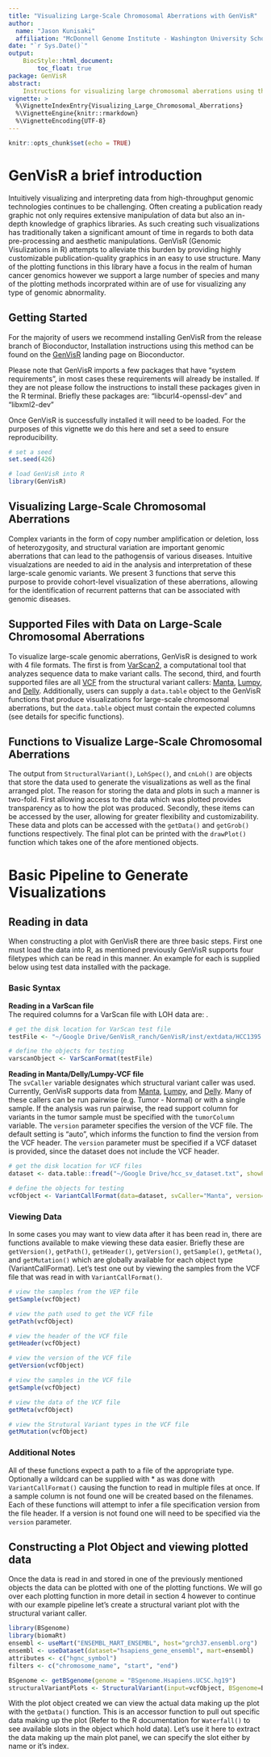 ```yaml
---
title: "Visualizing Large-Scale Chromosomal Aberrations with GenVisR"
author: 
  name: "Jason Kunisaki"
  affiliation: "McDonnell Genome Institute - Washington University School of Medicine"
date: "`r Sys.Date()`"
output:
    BiocStyle::html_document:
        toc_float: true
package: GenVisR
abstract: 
    Instructions for visualizing large chromosomal aberrations using the GenVisR package
vignette: >
  %\VignetteIndexEntry{Visualizing_Large_Chromosomal_Aberrations}
  %\VignetteEngine{knitr::rmarkdown}
  %\VignetteEncoding{UTF-8}
---
```

 
```r
knitr::opts_chunk$set(echo = TRUE)
```

# GenVisR a brief introduction

Intuitively visualizing and interpreting data from high-throughput genomic technologies continues to be challenging. Often creating a publication ready graphic not only requires extensive manipulation of data but also an in-depth knowledge of graphics libraries. As such creating such visualizations has traditionally taken a significant amount of time in regards to both data pre-processing and aesthetic manipulations. GenVisR (Genomic Visulizations in R) attempts to alleviate this burden by providing highly customizable publication-quality graphics in an easy to use structure. Many of the plotting functions in this library have a focus in the realm of human cancer genomics however we support a large number of species and many of the plotting methods incorprated within are of use for visualizing any type of genomic abnormality.

## Getting Started

For the majority of users we recommend installing GenVisR from the release branch of Bioconductor, Installation instructions using this method can be found on the [GenVisR](https://bioconductor.org/packages/GenVisR) landing page on Bioconductor.

Please note that GenVisR imports a few packages that have “system requirements”, in most cases these requirements will already be installed. If they are not please follow the instructions to install these packages given in the R terminal. Briefly these packages are: “libcurl4-openssl-dev” and “libxml2-dev”

Once GenVisR is successfully installed it will need to be loaded. For the purposes of this vignette we do this here and set a seed to ensure reproducibility.

```r
# set a seed
set.seed(426)

# load GenVisR into R
library(GenVisR)
```

## Visualizing Large-Scale Chromosomal Aberrations

Complex variants in the form of copy number amplification or deletion, loss of heterozygosity, and structural variation are important genomic aberrations that can lead to the pathogensis of various diseases. Intuitive visualzations are needed to aid in the analysis and interpretation of these large-scale genomic variants. We present 3 functions that serve this purpose to provide cohort-level visualization of these aberrations, allowing for the identification of recurrent patterns that can be associated with genomic diseases. 

## Supported Files with Data on Large-Scale Chromosomal Aberrations

To visualize large-scale genomic aberrations, GenVisR is designed to work with 4 file formats. The first is from  [VarScan2](http://varscan.sourceforge.net/somatic-calling.html), a computational tool that analyzes sequence data to make variant calls. The second, third, and fourth supported files are all [VCF](https://samtools.github.io/hts-specs/VCFv4.1.pdf) from the structural variant callers: [Manta](https://github.com/Illumina/manta), [Lumpy](https://github.com/arq5x/lumpy-sv), and [Delly](https://github.com/dellytools/delly). Additionally, users can supply a `data.table` object to the GenVisR functions that produce visualizations for large-scale chromosomal aberrations, but the `data.table` object must contain the expected columns (see details for specific functions).

## Functions to Visualize Large-Scale Chromosomal Aberrations
The output from `StructuralVariant()`, `LohSpec()`, and `cnLoh()` are objects that store the data used to generate the visualizations as well as the final arranged plot. The reason for storing the data and plots in such a manner is two-fold. First allowing access to the data which was plotted provides transparency as to how the plot was produced. Secondly, these items can be accessed by the user, allowing for greater flexibility and customizability. These data and plots can be accessed with the `getData()` and `getGrob()` functions respectively. The final plot can be printed with the `drawPlot()` function which takes one of the afore mentioned objects. 

# Basic Pipeline to Generate Visualizations

## Reading in data

When constructing a plot with GenVisR there are three basic steps. First one must load the data into R, as mentioned previously GenVisR supports four filetypes which can be read in this manner. An example for each is supplied below using test data installed with the package. 

### Basic Syntax

**Reading in a VarScan file**<br />
The required columns for a VarScan file with LOH data are: .  
```r
# get the disk location for VarScan test file
testFile <- "~/Google Drive/GenVisR_ranch/GenVisR/inst/extdata/HCC1395.varscan.tsv"

# define the objects for testing
varscanObject <- VarScanFormat(testFile)
```

**Reading in Manta/Delly/Lumpy-VCF file**<br />
The `svCaller` variable designates which structural variant caller was used. Currently, GenVisR supports data from [Manta](https://github.com/Illumina/manta), [Lumpy](https://github.com/arq5x/lumpy-sv), and [Delly](https://github.com/dellytools/delly). Many of these callers can be run pairwise (e.g. Tumor - Normal) or with a single sample. If the analysis was run pairwise, the read support column for variants in the tumor sample must be specified with the `tumorColumn` variable. The `version` parameter specifies the version of the VCF file. The default setting is "auto", which informs the function to find the version from the VCF header. The `version` parameter must be specified if a VCF dataset is provided, since the dataset does not include the VCF header. 
```r
# get the disk location for VCF files 
dataset <- data.table::fread("~/Google Drive/hcc_sv_dataset.txt", showProgress=FALSE)

# define the objects for testing
vcfObject <- VariantCallFormat(data=dataset, svCaller="Manta", version="4.1", paired=TRUE, tumorColumn=11)
```

### Viewing Data

In some cases you may want to view data after it has been read in, there are functions available to make viewing these data easier. Briefly these are `getVersion()`, `getPath()`, `getHeader()`, `getVersion()`, `getSample()`, `getMeta()`, and `getMutation()` which are globally available for each object type (VariantCallFormat). Let's test one out by viewing the samples from the VCF file that was read in with `VariantCallFormat()`.

```r
# view the samples from the VEP file
getSample(vcfObject)

# view the path used to get the VCF file
getPath(vcfObject)

# view the header of the VCF file
getHeader(vcfObject)

# view the version of the VCF file 
getVersion(vcfObject)

# view the samples in the VCF file
getSample(vcfObject)

# view the data of the VCF file
getMeta(vcfObject)

# view the Strutural Variant types in the VCF file
getMutation(vcfObject)
```

### Additional Notes

All of these functions expect a path to a file of the appropriate type. Optionally a wildcard can be supplied with * as was done with `VariantCallFormat()` causing the function to read in multiple files at once. If a sample column is not found one will be created based on the filenames. Each of these functions will attempt to infer a file specification version from the file header. If a version is not found one will need to be specified via the `version` parameter.

## Constructing a Plot Object and viewing plotted data

Once the data is read in and stored in one of the previously mentioned objects the data can be plotted with one of the plotting functions. We will go over each plotting function in more detail in section 4 however to continue with our example pipeline let's create a structural variant plot with the structural variant caller.

```r
library(BSgenome)
library(biomaRt)
ensembl <- useMart("ENSEMBL_MART_ENSEMBL", host="grch37.ensembl.org")
ensembl <- useDataset(dataset="hsapiens_gene_ensembl", mart=ensembl)
attributes <- c("hgnc_symbol")
filters <- c("chromosome_name", "start", "end")

BSgenome <- getBSgenome(genome = "BSgenome.Hsapiens.UCSC.hg19")
structuralVariantPlots <- StructuralVariant(input=vcfObject, BSgenome=BSgenome, annotate=FALSE)
```

With the plot object created we can view the actual data making up the plot with the `getData()` function. This is an accessor function to pull out specific data making up the plot (Refer to the R documentation for `Waterfall()` to see available slots in the object which hold data). Let's use it here to extract the data making up the main plot panel, we can specify the slot either by name or it's index.
